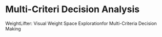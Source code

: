 # Multi-Criteri Decision Analysis

WeightLifter: Visual Weight Space Explorationfor Multi-Criteria Decision Making